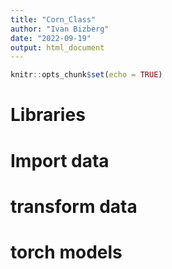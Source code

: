```yaml
---
title: "Corn_Class"
author: "Ivan Bizberg"
date: "2022-09-19"
output: html_document
---
```


```r
knitr::opts_chunk$set(echo = TRUE)
```

# Libraries
# Import data
# transform data
# torch models